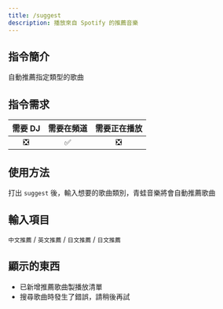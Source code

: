 ```yaml
---
title: /suggest
description: 播放來自 Spotify 的推薦音樂
---
```


## 指令簡介
<Info>
自動推薦指定類型的歌曲
</Info>

## 指令需求
| 需要 DJ |	需要在頻道 | 需要正在播放 |
| :-----: | :-------: | :---------: |
|   ❎   |    ✅     |     ❎      |

## 使用方法
打出 `suggest` 後，輸入想要的歌曲類別，青蛙音樂將會自動推薦歌曲

## 輸入項目
`中文推薦` / `英文推薦` / `日文推薦` / `日文推薦`

## 顯示的東西
- 已新增推薦歌曲製播放清單
- 搜尋歌曲時發生了錯誤，請稍後再試
